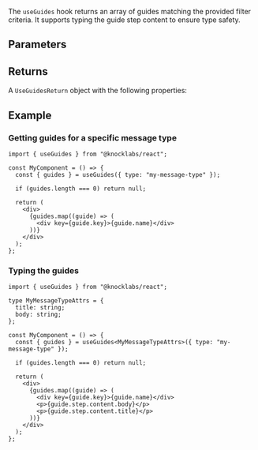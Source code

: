 The `useGuides` hook returns an array of guides matching the provided filter criteria. It supports typing the guide step content to ensure type safety.

## Parameters

<Attributes>
  <Attribute
    name="type"
    type="string"
    description="Match any guide by its type, which corresponds to the key of a message type"
  />
</Attributes>

## Returns

A `UseGuidesReturn` object with the following properties:

<Attributes>
  <Attribute
    name="guides"
    type="KnockGuide[]"
    description="Zero or more matching guides"
  />
</Attributes>

## Example

### Getting guides for a specific message type

```tsx
import { useGuides } from "@knocklabs/react";

const MyComponent = () => {
  const { guides } = useGuides({ type: "my-message-type" });

  if (guides.length === 0) return null;

  return (
    <div>
      {guides.map((guide) => (
        <div key={guide.key}>{guide.name}</div>
      ))}
    </div>
  );
};
```

### Typing the guides

```tsx
import { useGuides } from "@knocklabs/react";

type MyMessageTypeAttrs = {
  title: string;
  body: string;
};

const MyComponent = () => {
  const { guides } = useGuides<MyMessageTypeAttrs>({ type: "my-message-type" });

  if (guides.length === 0) return null;

  return (
    <div>
      {guides.map((guide) => (
        <div key={guide.key}>{guide.name}</div>
        <p>{guide.step.content.body}</p>
        <p>{guide.step.content.title}</p>
      ))}
    </div>
  );
};
```
